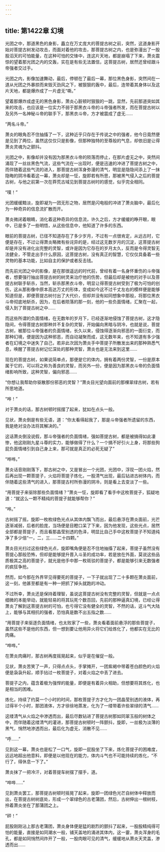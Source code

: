 ```yaml
---
---
---
```

title: 第1422章 幻境
---



光团之中，那道黑色的身影，矗立在万丈庞大的菩提古树之前，突然，这道身影开始对菩提古树发动攻击，而面对着他的攻击，那菩提古树之内，也是弥漫出了一股股滔天的可怕能量，在这种可怕的交锋中，连这片天地，都是崩塌了下来，萧炎震惊的望着那光团之内的交轰，实在是有些无法置信，这菩提古树，居然还曾经跟斗帝强者交过手。

光团之内，影像加速舞动，最后，停顿在了最后一幕，那位黑色身影，突然间在一道从光团之外暴掠而来毁灭劲风之下，被狠狠的轰中，最后，连带着其身体以及这片天地，都是爆炸成了一片虚无“嘶。”

望着那爆炸成虚无的黑色身影，萧炎心脏顿时狠狠的一跳，显然，先前那道突如其来的攻击，也应该是一位实力不弱于那黑衣斗帝的斗帝强者所发，而在菩提古树以及另外一名神秘斗帝的联手下，那黑衣斗帝，方才被震成了虚无……

“两名斗帝。”

萧炎的眼角忍不住抽搐了一下，这种近乎只存在于传说之中的强者，他今日竟然便是见到了两位，虽然这仅仅只是影像，但那种独特的至尊般的气息，却依旧是让得萧炎灵魂为之颤抖。

光团之中，影像却并没有因为那黑衣斗帝的陨落而停止，在那片虚无之中，突然间涌现了一丝丝黑色气流，这些气流在一出现时，便是迅速的冲进了菩提古树之中，而伴随着这些气流的进入，那菩提古树浑身弥漫的清气，明显是隐隐间添上了一抹隐晦的阴冷看着这一幕，萧炎却是一怔，旋即若有所思，那被黑气侵入之后的菩提古树，与他之前第一次在莽荒古域见到菩提古树时的感觉，似乎完全相同。

“噗！”

光团缓缓黯淡，旋即凝为一团无形之物，居然是闪电般的冲进了萧炎脑中，最后化为一种奇异的信息流扩散而开。

萧炎微闭着眼睛，消化着这种奇异的信息流，许久之后，方才缓缓的睁开眼，眼中，已是多了一些明悟，从这些信息中，他知道了许多的东西。

眼前的菩提古树，已径不知道存在了多少岁月，不过有一点很肯定，从远古时，它便是存在，不过让得萧炎略微有些诧异的是，经过这无数岁月的沉淀，这菩提古树却是并没有进化出完整的灵智，或许是因为它存在的岁月太久，反而是令得灵智无法健全，不管走出手什么原因，这菩提古树，没有真正的智慧，它仅仅具备着一些灵物的基本功能，比如自主的保护或者反击钱。

而先前光团之中的影像，是在那很遥远的时代前，曾经有着一名身怀重伤的斗帝强者，想要强行抽出菩提古树的树灵来治疗他的伤势，但最后却是被他的对手以及菩提古树联手斩杀，当然，斩杀那黑衣斗帝，明显让得菩提古树受到了极为可怕的创伤，这从那影像中原本高达万丈的形体，变成如今这不过千丈左右的模样便是能够知道但是，即便菩提古树付出了大代价，但却并没有如同想象中那般，将那位黑衣斗帝彻底地斩杀，因为，在后者陨落的那一刻，他的一些负面情绪，汇聚在一起，侵入到了菩提古树之中……

而这些所谓的负面情绪，在无数年的岁月下，已经逐渐地侵蚀了菩提古树，这才隐隐间，令得菩提古树那种并不复杂的灵智，开始偏向黑暗与阴冷，也就是说，菩提古树，被那位斗帝强者的负面情绪，长久以来，侵蚀得逐渐向邪恶的一面衍变，而那种幻境，便是因为这种邪恶，而自动凝聚而成，这无数年来，也不知道有多少强者在幻境之中迷失了自己，若非此次因为萧炎手中菩提子所散发出来的那种熟悉气息，唤醒了菩提古树记忆深处的那种灵智，萧炎也是无法来到这里……

现在的菩提古树，如果说简单点，那便是它的体内，拥有着两份灵智，一份是原本属于它的，可以将之称为善良的灵智，而另外一份，便是因为那黑衣斗帝的负面情绪影响所致，这种灵智，偏向邪恶……

“你想让我帮助你驱散那份邪恶的灵智？”萧炎目光望向面前的那棵翠绿古树，若有所思地道。

“哗！”

对于萧炎的话，那古树顿时摇摆了起来，犹如在点头一般。

见状，萧炎倒是有些无语，道：“你太看得起我了，那是斗帝强者所遗留的东西，我是绝对没办法将其解决的。”

这话萧炎倒没说假，那斗帝强者的负面情绪，强如菩提古树，都是被搞得如此凄惨，他这刚刚九星斗尊的实力，能够做得了什么？一个搞不好引火上身，将那些狗屁负面情绪引到自己身上来，那可就是真正的必死无疑了”

“哗哗。”

萧炎话音刚刚落下，那古树之中，又是冒出一个光团，光团中，浮现一团火焰，然后再出现一颗菩提子，火焰将菩提子炼化，一股清气出现，最后钻进古树体内，而伴随着这些清气的进入，那菩提古村所弥漫的阴冷，则是看上去变淡了一些。

“用菩提子来驱除那些负面情绪？”萧炎一怔，旋即看了看手中这枚菩提子，狐疑地道：“就这么一颗不精纯的菩提子就能够帮你？”

“哗。”

古树摇了摇，旋即一枚枚绿色光点从其体内飘飞而出，最后悬浮在萧炎面前，光芒逐渐减弱，后者的脸庞，当场便是目瞪口呆了下来，因为他发现，这些光点，居然全部都是菩提子，而且看那晶莹别透的色泽，明显比自己手中这枚菩提子不知道纯净了多少倍“一，二，三……二十四颗。”

萧炎目光扫过这些绿色光点，旋即嘴角便是忍不住地抽搐了起来，菩提子虽然没有菩提心那般恐怖，但却是能够提升晋入斗圣的成功率，若是放在外面，莫说这些品质极其之高的菩提子，就光是他手中那一枚斑驳的菩提子，都是能够引来无数强者的疯狂争抢。

然而，如今那在外界罕见得要死的菩提子，一下子就出现了二十多颗在萧炎面前，这一刻，他甚至都是有一种一把抓了掉头就跑的冲动。

不过所幸，萧炎还是保持着理智，虽说这菩提古树没有完整的灵智，但就是一点点细微的本能举动，就能轻易的将其玩死个数百回，先前的那种逼真幻境，已经让得萧炎了解到这菩提古树的可怕，也亏得它没有健全的灵智，不然的话，这斗气大陆上，能够与其相抗的强者，恐怕真是数不出五指之数……

“用菩提子来驱逐负面情绪，也太败家了一些，萧炎看着面前悬浮的那些菩提子，虽然这些不是他的东西，但一想到要让他用异火将它们给炼化了，他都实在无比的肉痛。

“哗哗。”

在萧炎肉痛时，那古树再度摇晃起来，似乎是在催促一般。

见状，萧炎苦笑了一声，只得点点头，手掌摊开，一团紫褐中带着苍白颜色的火焰便是袅袅升起，顺手拈过一枚菩提子，对着火焰之中丢了进去。

菩提子之内，蕴含着极为强悍的能量，即便是有着异火相助，但想要将其炼化，也是相当的困难。

炼化，持续了约莫一个小时的时间，那枚菩提子方才化为一团晶莹别透的液体，再过得半个小时，那团液体，方才徐徐地蒸发，化为了一缕带着许些翠绿的清气……

这缕清气从火焰之中渗透而出，最后尽数钻进了菩提古树那如同翠玉般的树体之中，而伴随着这缕清气的灌进，那菩提古树顿时一阵颤抖，旋即，一丝极为淡薄的黑气，悄然地渗透而出，最后化为虚无，消散不见……

“呼……”

见到这一幕，萧炎也是松了一口气，旋即一屁股坐了下来，炼化菩提子的困难度，远远地超出他意料，即便是以他现在的能力，体内斗气也不可能持续的炼化，“不行了，得休息一下了。”

萧炎抹了一把冷汗，对着菩提车树摆了摆手，道。

“哗哗……”

见到萧炎罢工，那菩提古树顿时摇晃了起来，旋即一团绿色光芒自树体中释放而出，在菩提古树树底处，形成一个翠绿色的古老蒲团，然后，古树伸出一根树枝，拎着萧炎坐在了那蒲团之上。

“砰！”

屁股刚刚沾上那古老蒲团，萧炎身体便是猛的剧烈的颤抖了起来，一股股精纯得可怕的能量，直接是如同潮水一般，铺天盖地的涌进其体内，这一霎，萧炎浑身的毛孔，都是如同悄然间炸开了一般，一股肉眼可见的清气，缓缓地从萧炎天灵盖，渗透而出……